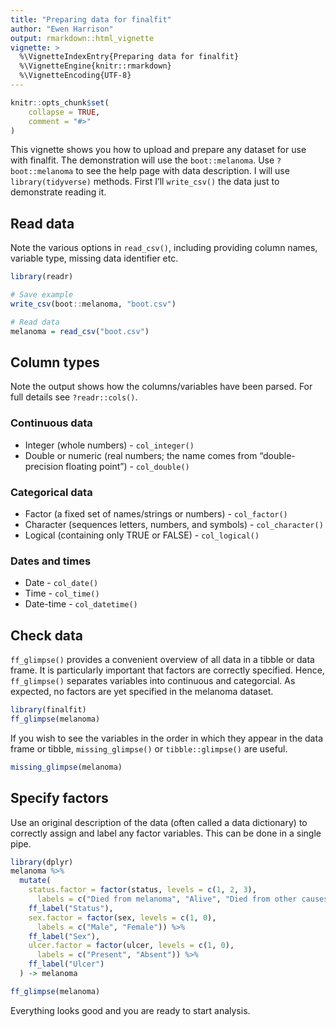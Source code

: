 ```yaml
---
title: "Preparing data for finalfit"
author: "Ewen Harrison"
output: rmarkdown::html_vignette
vignette: >
  %\VignetteIndexEntry{Preparing data for finalfit}
  %\VignetteEngine{knitr::rmarkdown}
  %\VignetteEncoding{UTF-8}
---
```

	
```r
knitr::opts_chunk$set(
	collapse = TRUE,
	comment = "#>"
)
```

This vignette shows you how to upload and prepare any dataset for use with finalfit. The demonstration will use the `boot::melanoma`. Use `?boot::melanoma` to see the help page with data description. I will use `library(tidyverse)` methods. First I'll `write_csv()` the data just to demonstrate reading it. 

## Read data

Note the various options in `read_csv()`, including providing column names, variable type, missing data identifier etc. 

```r
library(readr)

# Save example
write_csv(boot::melanoma, "boot.csv")

# Read data
melanoma = read_csv("boot.csv")
```

## Column types

Note the output shows how the columns/variables have been parsed. For full details see `?readr::cols()`. 

### Continuous data

* Integer (whole numbers) - `col_integer()`
* Double or numeric (real numbers; the name comes from "double-precision floating point") - `col_double()`

### Categorical data

* Factor (a fixed set of names/strings or numbers) - `col_factor()`
* Character (sequences letters, numbers, and symbols) - `col_character()`
* Logical (containing only TRUE or FALSE) - `col_logical()`

### Dates and times

* Date - `col_date()`
* Time - `col_time()`
* Date-time - `col_datetime()`

## Check data

`ff_glimpse()` provides a convenient overview of all data in a tibble or data frame. It is particularly important that factors are correctly specified. Hence, `ff_glimpse()` separates variables into continuous and categorcial. As expected, no factors are yet specified in the melanoma dataset. 

```r
library(finalfit)
ff_glimpse(melanoma)
```

If you wish to see the variables in the order in which they appear in the data frame or tibble, `missing_glimpse()` or `tibble::glimpse()` are useful. 

```r
missing_glimpse(melanoma)
```

## Specify factors

Use an original description of the data (often called a data dictionary) to correctly assign and label any factor variables. This can be done in a single pipe. 

```r
library(dplyr)
melanoma %>% 
  mutate(
    status.factor = factor(status, levels = c(1, 2, 3), 
      labels = c("Died from melanoma", "Alive", "Died from other causes")) %>% 
    ff_label("Status"),
    sex.factor = factor(sex, levels = c(1, 0),
      labels = c("Male", "Female")) %>% 
    ff_label("Sex"),
    ulcer.factor = factor(ulcer, levels = c(1, 0),
      labels = c("Present", "Absent")) %>% 
    ff_label("Ulcer")
  ) -> melanoma

ff_glimpse(melanoma)
```

Everything looks good and you are ready to start analysis.  